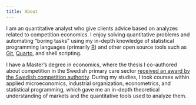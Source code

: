 ```yaml
---
title: About
---
```


I am an quantitative analyst who give clients advice based on analyzes related to
competition economics. I enjoy solving quantitative problems and automating
"boring tasks" using my in-depth knowledge of statistical programming languages 
(primarily [R](https://www.r-project.org/)) and other open source tools such as
[Git](https://git-scm.com/), [Quarto](https://quarto.org/), and shell scripting.

I have a Master's degree in economics, where the thesis I co-authored about
competition in the Swedish primary care sector [received an award by the
Swedish competition authority](./blog/sca-award.qmd). During my studies, I took
courses within applied microeconomics, industrial organization, econometrics,
and statistical programming, which gave me an in-depth theoretical
understanding of markets and the quantitative tools used to analyze them.
